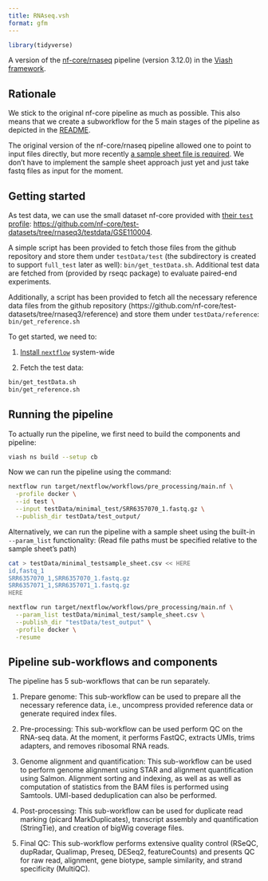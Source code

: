 ```yaml
---
title: RNAseq.vsh
format: gfm
---
```


<!-- README.md is generated by running 'quarto render README.qmd' -->

```r
library(tidyverse)
```

A version of the [nf-core/rnaseq](https://github.com/nf-core/rnaseq) pipeline (version 3.12.0) in the [Viash framework](http://www.viash.io).

## Rationale

We stick to the original nf-core pipeline as much as possible. This also means that we create a subworkflow for the 5 main stages of the pipeline as depicted in the [README](https://github.com/nf-core/rnaseq).

The original version of the nf-core/rnaseq pipeline allowed one to point to input files directly, but more recently [a sample sheet file is required](https://github.com/nf-core/rnaseq#usage). We don't have to implement the sample sheet approach just yet and just take fastq files as input for the moment.

## Getting started

As test data, we can use the small dataset nf-core provided with [their `test` profile](https://github.com/nf-core/test-datasets/blob/rnaseq3/samplesheet/v3.10/samplesheet_test.csv): <https://github.com/nf-core/test-datasets/tree/rnaseq3/testdata/GSE110004>.

A simple script has been provided to fetch those files from the github repository and store them under `testData/test` (the subdirectory is created to support `full_test` later as well): `bin/get_testData.sh`. Additional test data are fetched from (provided by rseqc package) to evaluate paired-end experiments.

Additionally, a script has been provided to fetch all the necessary reference data files from the github repository (https://github.com/nf-core/test-datasets/tree/rnaseq3/reference) and store them under `testData/reference`: `bin/get_reference.sh`

To get started, we need to:

1.  [Install `nextflow`](https://www.nextflow.io/docs/latest/getstarted.html) system-wide

2.  Fetch the test data:

``` bash
bin/get_testData.sh
bin/get_reference.sh
```

## Running the pipeline

To actually run the pipeline, we first need to build the components and pipeline:

``` bash
viash ns build --setup cb
```

Now we can run the pipeline using the command:

``` bash
nextflow run target/nextflow/workflows/pre_processing/main.nf \
  -profile docker \
  --id test \
  --input testData/minimal_test/SRR6357070_1.fastq.gz \
  --publish_dir testData/test_output/
```

Alternatively, we can run the pipeline with a sample sheet using the built-in `--param_list` functionality: (Read file paths must be specified relative to the sample sheet's path)

``` bash
cat > testData/minimal_testsample_sheet.csv << HERE
id,fastq_1
SRR6357070_1,SRR6357070_1.fastq.gz
SRR6357071_1,SRR6357071_1.fastq.gz
HERE

nextflow run target/nextflow/workflows/pre_processing/main.nf \
  --param_list testData/minimal_test/sample_sheet.csv \
  --publish_dir "testData/test_output" \
  -profile docker \
  -resume
```

## Pipeline sub-workflows and components

The pipeline has 5 sub-workflows that can be run separately.

1.  Prepare genome: This sub-workflow can be used to prepare all the necessary reference data, i.e., uncompress provided reference data or generate required index files.

2.  Pre-processing: This sub-workflow can be used perform QC on the RNA-seq data. At the moment, it performs FastQC, extracts UMIs, trims adapters, and removes ribosomal RNA reads.

3.  Genome alignment and quantification: This sub-workflow can be used to perform genome alignment using STAR and alignment quantification using Salmon. Alignment sorting and indexing, as well as as well as computation of statistics from the BAM files is performed using Samtools. UMI-based deduplication can also be performed.

4.  Post-processing: This sub-workflow can be used for duplicate read marking (picard MarkDuplicates), transcript assembly and quantification (StringTie), and creation of bigWig coverage files.

5.  Final QC: This sub-workflow performs extensive quality control (RSeQC, dupRadar, Qualimap, Preseq, DESeq2, featureCounts) and presents QC for raw read, alignment, gene biotype, sample similarity, and strand specificity (MultiQC).